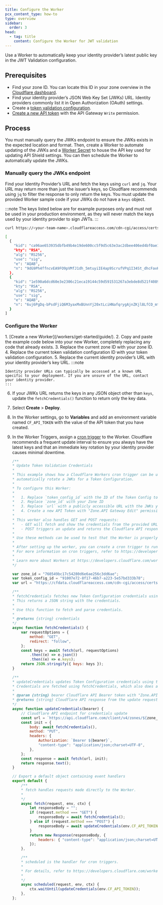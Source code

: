 ```yaml
---
title: Configure the Worker
pcx_content_type: how-to
type: overview
sidebar:
  order: 3
head:
  - tag: title
    content: Configure the Worker for JWT validation
---
```



Use a Worker to automatically keep your identity provider’s latest public key in the JWT Validation configuration.

## Prerequisites

- Find your zone ID. You can locate this ID in your zone overview in the [Cloudflare dashboard](https://dash.cloudflare.com/).
- Find your identity provider’s JSON Web Key Set (JWKs) URL. Identity providers commonly list it in Open Authorization (OAuth) settings.
- Create a [token validation configuration](/api-shield/security/jwt-validation/#add-a-token-validation-configuration).
- [Create a new API token](https://dash.cloudflare.com/profile/api-tokens) with the API Gateway `Write` permission.

## Process

You must manually query the JWKs endpoint to ensure the JWKs exists in the expected location and format. Then, create a Worker to automate updating of the JWKs and a [Worker Secret](/workers/configuration/secrets/#via-the-dashboard) to house the API key used for updating API Shield settings. You can then schedule the Worker to automatically update the JWKs.

### Manually query the JWKs endpoint

Find your Identity Provider’s URL and fetch the keys using `curl` and `jq`. Your URL may return more than just the issuer’s keys, so Cloudflare recommends using `jq` to filter the response to only return the keys. You must update the provided Worker sample code if your JWKs do not have a `keys` object.

:::note
The keys listed below are for example purposes only and must not be used in your production environment, as they will never match the keys used by your identity provider to sign JWTs.
:::

```sh title="Query the JWKs endpoint"
curl https://<your-team-name>.cloudflareaccess.com/cdn-cgi/access/certs -s | jq .keys
```

```sh output
[
  {
    "kid": "ca96ae653935dbfb49b4e19de600cc5f9d5c63e3ac2dbee406ed4bf0ae100cce",
    "kty": "RSA",
    "alg": "RS256",
    "use": "sig",
    "e": "AQAB",
    "n": "9dG9Ph4ffncvEA9FO9pVMfJ1dh_5mtuyiIE4ap9ScrufVPq1I34St_dhcFavKiytK7Id7gTlgQgaouoJ0I5OJ_bytgX-B7oOUQHO-nJOAMycORXN8ZNaMBPKg9nBLL_BFY0YX5HggqrkXkZjJ--R4JpB30ENS8A6hxmEJ__yGMZTE2LHZoiYj9iyGNu3s3JflAoRlmziI8LsFXwyFAJUWRZq4SkSfyrRJ89pXPxIqBn9uYBtnxWzUpWG3xKZu0JAbi9YiwFCJrSe_CarvpARoWsOldtrty5yT1yJ1PZlImlF-yuEwjOoZxeib4WSidABZH0O3pbDACo8MfxR5rghHQ"
  },
  {
    "kid": "1e590a6dcd60e3e2306c21eca19144c59d591531267a3ebde8d521f40894329d",
    "kty": "RSA",
    "alg": "RS256",
    "use": "sig",
    "e": "AQAB",
    "n": "6uj6PgDq-bPsdFjiQ6M3yaxMxBUnnYj20xtLciHNafqrygAjnZKjl8LfCO_mtZ7jxfJNCARsz0L3sF9LAtARZqcsUvYLUlNDzflwNTe8woCT7yw0Ml2ZV5BWDbc3izEQnvjlBDGWv9p5jv-D-YNExtIzZKsRKyoy7hSu5FhyxmPfiAXo8b67f0dNy8V8HZfQJ5i9VGyK4Z5xKM-FjHOrC2uIbhzUE6wDe_0M23RTCxj7ZxzXUzZzc-_EBjmZDAI3tI2zBYymO55_gw8zHrNsZ4-32YvNTjBAiTLsjvKlsvNtPTN8q3saoZJWQMSiMi8dRalgA6pUDgcNs5lB9E7tWw"
  }
]
```

### Configure the Worker

<Steps>
1. [Create a new Worker](/workers/get-started/guide/).
2. Copy and paste the example code below into your new Worker, completely replacing any code that already exists.
3. Replace the current zone ID with your zone ID.
4. Replace the current token validation configuration ID with your token validation configuration.
5. Replace the current identity provider’s URL with your identity provider’s key URL.
	:::note

	Identity provider URLs can typically be accessed at a known URL specific to your deployment. If you are unsure of the URL, contact your identity provider.
	:::
6. If your JWKs URL returns the keys in any JSON object other than `keys`, update the `fetchCredentials()` function to return only the key data.
7. Select **Create** > **Deploy**.
8. In the Worker settings, go to **Variables** and add an environment variable named `CF_API_TOKEN` with the value of the API token that you have created.
9. In the Worker Triggers, assign a [cron trigger](/workers/configuration/cron-triggers/) to the Worker. Cloudflare recommends a frequent update interval to ensure you always have the latest keys and that an immediate key rotation by your identity provider causes minimal downtime.

	```js title="JavaScript example code"
	/**
	* Update Token Validation Credentials
	*
	* This example shows how a Cloudflare Workers cron trigger can be used to
	* automatically rotate a JWKs for a Token Configuration.
	*
	* To configure this Worker:
	*
	*   1. Replace `token_config_id` with the ID of the Token Config to update
	*   2. Replace `zone_id` with your Zone ID
	*   3. Replace `url` with a publicly accessible URL with the JWKs you want to use
	*   4. Create a new API Token with "Zone.API Gateway Edit" permissions and add it as a secret with the name `CF_API_TOKEN` (see https://developers.cloudflare.com/workers/configuration/secrets/)
	*
	* This worker also handles GET and POST requests:
	*   - GET will fetch and show the credentials from the provided URL (`GET https://random-worker-name-c134.example.workers.dev/`)
	*   - POST triggers an update and returns the Cloudflare API response of that update (`POST https://random-worker-name-c134.example.workers.dev/`)
	*
	* Use these methods can be used to test that the Worker is properly set up.
	*
	* After setting up the worker, you can create a cron trigger to run it periodically.
	* For more information on cron triggers, refer to https://developers.cloudflare.com/workers/configuration/cron-triggers/
	*
	* Learn more about Workers at https://developers.cloudflare.com/workers/
	*/

	var zone_id = "760549bc17c54280d6e6ae256c3dd6ae";
	var token_config_id = "91007e72-8f17-46b7-a223-5e57bd333b78";
	var url = "https://cfdata.cloudflareaccess.com/cdn-cgi/access/certs"; // JWKs

	/**
	* fetchCredentials fetches new Token Configuration credentials using the URL defined above.
	* This returns a JSON string with the credentials.
	*
	* Use this function to fetch and parse credentials.
	*
	* @returns {string} credentials
	*/
	async function fetchCredentials() {
		var requestOptions = {
			method: "GET",
			redirect: "follow",
		};
		const keys = await fetch(url, requestOptions)
			.then((e) => e.json())
			.then((e) => e.keys);
		return JSON.stringify({ keys: keys });
	}

	/**
	* updateCredentials updates Token Configuration credentials using the Cloudflare API.
	* Credentials are fetched using fetchCredentials, which also does any required processing.
	*
	* @param {string} bearer Cloudflare API Bearer token with "Zone.API Gateway Edit" permissions
	* @returns {string} Cloudflare API response from the update request
	*/
	async function updateCredentials(bearer) {
		// Cloudflare API endpoint for credentials update
		const url = `https://api.cloudflare.com/client/v4/zones/${zone_id}/api_gateway/token_validation/${token_config_id}/credentials`;
		const init = {
			body: await fetchCredentials(),
			method: "PUT",
			headers: {
				Authorization: `Bearer ${bearer}`,
				"content-type": "application/json;charset=UTF-8",
			},
		};
		const response = await fetch(url, init);
		return response.text();
	}

	// Export a default object containing event handlers
	export default {
		/**
		* fetch handles requests made directly to the Worker.
		*
		*/
		async fetch(request, env, ctx) {
			let responseBody = "";
			if (request.method === "GET") {
				responseBody = await fetchCredentials();
			} else if (request.method === "POST") {
				responseBody = await updateCredentials(env.CF_API_TOKEN);
			}
			return new Response(responseBody, {
				headers: { "content-type": "application/json;charset=UTF-8" },
			});
		},

		/**
		* scheduled is the handler for cron triggers.
		*
		* For details, refer to https://developers.cloudflare.com/workers/configuration/cron-triggers/
		*
		*/
		async scheduled(request, env, ctx) {
			ctx.waitUntil(updateCredentials(env.CF_API_TOKEN));
		},
	};
	```
</Steps>